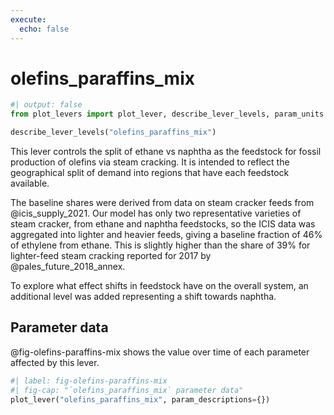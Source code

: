 ```yaml
---
execute:
  echo: false
---
```


# olefins_paraffins_mix {#sec-olefins-paraffins-mix}

```python
#| output: false
from plot_levers import plot_lever, describe_lever_levels, param_units
```

```python
describe_lever_levels("olefins_paraffins_mix")
```

This lever controls the split of ethane vs naphtha as the feedstock for fossil production of olefins via steam cracking. It is intended to reflect the geographical split of demand into regions that have each feedstock available.

The baseline shares were derived from data on steam cracker feeds from @icis_supply_2021. Our model has only two representative varieties of steam cracker, from ethane and naphtha feedstocks, so the ICIS data was aggregated into lighter and heavier feeds, giving a baseline fraction of 46% of ethylene from ethane. This is slightly higher than the share of 39% for lighter-feed steam cracking reported for 2017 by @pales_future_2018_annex.

To explore what effect shifts in feedstock have on the overall system, an additional level was added representing a shift towards naphtha.

## Parameter data

@fig-olefins-paraffins-mix shows the value over time of each parameter affected by this lever.

```python
#| label: fig-olefins-paraffins-mix
#| fig-cap: "`olefins_paraffins_mix` parameter data"
plot_lever("olefins_paraffins_mix", param_descriptions={})
```
